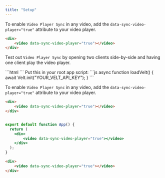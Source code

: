 ```yaml
---
title: "Setup"
---
```



<Tabs>
  <Tab title="React / Next.js">


<Steps titleSize="h2">

<Step title="Add the data-sync-video-player attribute to your video player">


To enable `Video Player Sync` in any video, add the `data-sync-video-player="true"` attribute to your video player.


```html
<div>
    <video data-sync-video-player="true"></video>
</div>
```


</Step>

<Step title="Test it out">

Test out `Video Player Sync` by opening two clients side-by-side and having one client play the video player.

</Step>


</Steps>






  </Tab>
  
  <Tab title="HTML / Other Frameworks">

<Steps titleSize="h2">

<Step title="Import the Velt Script tag">
```html
<script type="module" src="https://cdn.velt.dev/lib/sdk@latest/velt.js" onload="loadVelt()"></script>
```

</Step>

<Step title="Initialize with your API Key">
Put this in your root app script:
```js
async function loadVelt() {
    await Velt.init("YOUR_VELT_API_KEY");
}
```
</Step>

<Step title="Add the data-sync-video-player attribute to your video player">


To enable `Video Player Sync` in any video, add the `data-sync-video-player="true"` attribute to your video player.


```html
<div>
    <video data-sync-video-player="true"></video>
</div>
```

</Step>






</Steps>





  </Tab>
</Tabs>

<RequestExample>

```jsx React / Next.js

export default function App() {
  return (
    <div>
        <video data-sync-video-player="true"></video>
    </div>
  );
}
```



```html HTML
<div>
    <video data-sync-video-player="true"></video>
</div>

```

</RequestExample>
